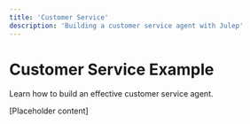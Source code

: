 ```yaml
---
title: 'Customer Service'
description: 'Building a customer service agent with Julep'
---
```


# Customer Service Example

Learn how to build an effective customer service agent.

[Placeholder content] 
